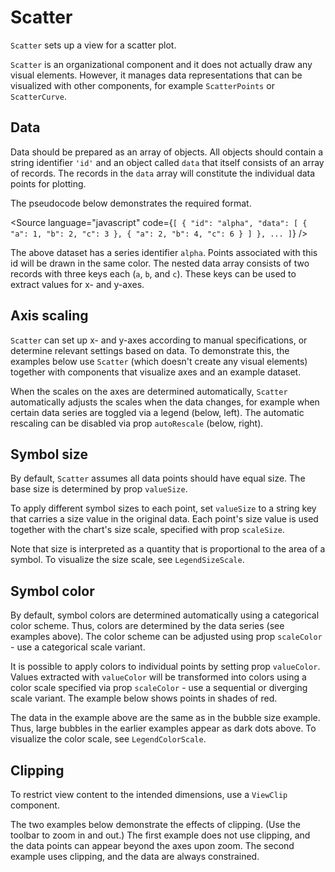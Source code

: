 
# Scatter

<Meta of={ScatterStories} />

`Scatter` sets up a view for a scatter plot.

`Scatter` is an organizational component and it does not actually draw any visual elements.
However, it manages data representations that can be visualized with other components, for example `ScatterPoints` or `ScatterCurve`.

<ArgTypes of={ScatterStories} />

## Data

Data should be prepared as an array of objects.
All objects should contain a string identifier `'id'` and an object called `data` that itself consists of an array of records.
The records in the `data` array will constitute the individual data points for plotting.

The pseudocode below demonstrates the required format.

<Source
    language="javascript"
    code={`
  [
  {
   "id": "alpha",
   "data": [
     {
       "a": 1,
       "b": 2,
       "c": 3
     },
     {
       "a": 2,
       "b": 4,
       "c": 6
     }
   ]
  },
  ...
  ]
  `}
/>

The above dataset has a series identifier `alpha`.
Points associated with this id will be drawn in the same color.
The nested data array consists of two records with three keys each (`a`, `b`, and `c`).
These keys can be used to extract values for x- and y-axes.

## Axis scaling

`Scatter` can set up x- and y-axes according to manual specifications, or determine relevant settings based on data.
To demonstrate this, the examples below use `Scatter` (which doesn't create any visual elements) together with components that visualize axes and an example dataset.

When the scales on the axes are determined automatically, `Scatter` automatically adjusts the scales when the data changes, for example when certain data series are toggled via a legend (below, left).
The automatic rescaling can be disabled via prop `autoRescale` (below, right).

<Canvas of={ScatterStories.AutoRescaling} />
<Canvas of={ScatterStories.FixedScales} />

## Symbol size

By default, `Scatter` assumes all data points should have equal size.
The base size is determined by prop `valueSize`.

<Canvas of={ScatterStories.BaseSymbolSize} />

To apply different symbol sizes to each point, set `valueSize` to a string key that carries a size value in the original data.
Each point's size value is used together with the chart's size scale, specified with prop `scaleSize`.

<Canvas of={ScatterStories.BubbleSize} />

Note that size is interpreted as a quantity that is proportional to the area of a symbol.
To visualize the size scale, see `LegendSizeScale`.

## Symbol color

By default, symbol colors are determined automatically using a categorical color scheme.
Thus, colors are determined by the data series (see examples above).
The color scheme can be adjusted using prop `scaleColor` - use a categorical scale variant.

It is possible to apply colors to individual points by setting prop `valueColor`.
Values extracted with `valueColor` will be transformed into colors using a color scale specified via prop `scaleColor` - use a sequential or diverging scale variant.
The example below shows points in shades of red.

<Canvas of={ScatterStories.BubbleColor} />

The data in the example above are the same as in the bubble size example.
Thus, large bubbles in the earlier examples appear as dark dots above.
To visualize the color scale, see `LegendColorScale`.

## Clipping

To restrict view content to the intended dimensions, use a `ViewClip` component.

The two examples below demonstrate the effects of clipping.
(Use the toolbar to zoom in and out.)
The first example does not use clipping, and the data points can appear beyond the axes upon zoom.
The second example uses clipping, and the data are always constrained.

<Canvas of={ScatterStories.WithoutClipping} />
<Canvas of={ScatterStories.WithClipping} />
